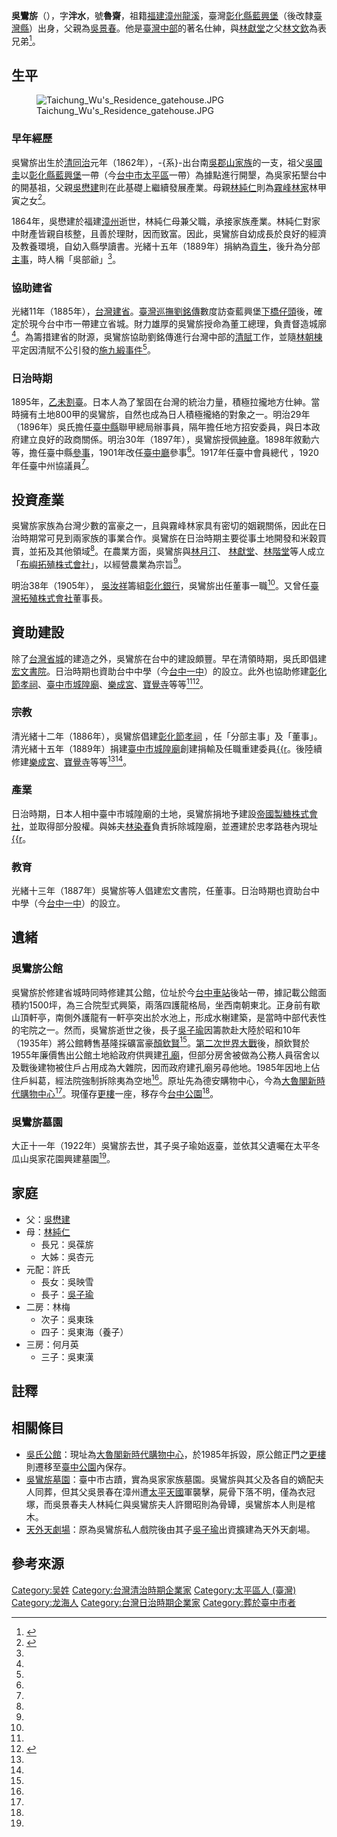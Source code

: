 {{Infobox Hokkien name
| title                =吳鸞旂
| image           = Ngoo Loan-ki.jpg
| hanji                =吳鸞旂
| poj                  =Ngô͘ Loân-kî
| hanlo                =
| tl                   =Ngôo Luân-kî
| bp                   =
| hokkienipa           =
|
| hanjipen             =泮水
| pojpen               =Phoàn-súi
| hanlopen             =
| tlpen                =Phuàn-suí
| bppen                =
| hokkienipapen        =
|
| hanjicourtesy        =魯齋
| pojcourtesy          =Ló͘-chai
| hanlocourtesy        =
| tlcourtesy           =Lóo-tsai
| bpcourtesy           =
| hokkienipacourtesy   =
|
| othername1           =別稱
| hanji1               =吳部爺
| poj1                 =Ngô͘-pō͘-iâ
| hanlo1               =
| tl1                  =Ngôo-pōo-iâ
| bp1                  =
| hokkienipa1          =
}}
'''吳鸞旂'''（{{bd|1862年||1922年}}），字'''泮水'''，號'''魯齋'''，祖籍[[福建|福建]][[漳州府|漳州]][[龍溪|龍溪]]{{r|陳}}，臺灣[[彰化縣_(清朝)|彰化縣]][[藍興堡|藍興堡]]（後改隸[[臺灣縣_(1887年－1895年)|臺灣縣]]）出身{{r|臺}}，父親為[[吳懋建|吳景春]]。他是[[臺灣中部|臺灣中部]]的著名仕紳，與[[林獻堂|林獻堂]]之父[[林文欽|林文欽]]為表兄弟<ref name=":0">{{Cite book|title=臺閩地區第三級古蹟吳鸞旂墓園研究規畫|last=台中縣文化局|first=|publisher=|year=2005年9月1日|isbn=9789570295719|location=|pages=|chapter=第參章：吳鸞旂生平及社會活動|url=http://www.tchac.taichung.gov.tw/FileConversion?filename=tchac/files/20177/04a2ed21-2b51-46d2-ba1c-bdcffbca7b50.pdf&nfix=&name=03_%E7%AC%AC%E5%8F%83%E7%AB%A0.pdf|archiveurl=https://web.archive.org/web/20160307181600/http://www.tchac.taichung.gov.tw/df_ufiles/h/03_%E7%AC%AC%E5%8F%83%E7%AB%A0.pdf|archivedate=2016-03-07|access-date=2021-01-16|dead-url=no}}</ref>。

== 生平 ==
[[File:Taichung_Wu's_Residence_gatehouse.JPG|thumb]]

=== 早年經歷 ===
吳鸞旂出生於[[清|清]][[同治|同治]]元年（1862年），-{系}-出台南[[吳郡山家族|吳郡山家族]]的一支，祖父[[吳國圭|吳國圭]]以[[彰化縣_(清朝)|彰化縣]][[藍興堡|藍興堡]]一帶（今[[臺中市|台中市]][[太平區_(台灣)|太平區]]一帶）為據點進行開墾，為吳家拓墾台中的開基祖，父親[[吳懋建|吳懋建]]則在此基礎上繼續發展產業。母親[[林純仁|林純仁]]則為[[霧峰林家|霧峰林家]]林甲寅之女<ref name="天外天">{{Cite book|title=臺中市東區「天外天劇場」調查研究計畫成果報告|last=|first=|publisher=臺中市文化資產處|year=|isbn=|location=|pages=|url=https://www.tchac.taichung.gov.tw/FileConversion?filename=tchac/files/202003/ebfa357c-acf8-4247-aa5d-bccb68d39012.pdf&nfix=&name=%e8%87%ba%e4%b8%ad%e5%b8%82%e6%9d%b1%e5%8d%80%e3%80%8c%e5%a4%a9%e5%a4%96%e5%a4%a9%e5%8a%87%e5%a0%b4%e3%80%8d%e8%aa%bf%e6%9f%a5%e7%a0%94%e7%a9%b6%e8%a8%88%e7%95%ab%e6%88%90%e6%9e%9c%e5%a0%b1%e5%91%8a%2b%e5%9c%96%e8%aa%aa%2b%e5%b0%81%e9%9d%a2_1-200.pdf|access-date=2020-10-03|archive-date=2020-05-04|archive-url=https://web.archive.org/web/20200504110123/https://www.tchac.taichung.gov.tw/FileConversion?filename=tchac%2Ffiles%2F202003%2Febfa357c-acf8-4247-aa5d-bccb68d39012.pdf&nfix=&name=%E8%87%BA%E4%B8%AD%E5%B8%82%E6%9D%B1%E5%8D%80%E3%80%8C%E5%A4%A9%E5%A4%96%E5%A4%A9%E5%8A%87%E5%A0%B4%E3%80%8D%E8%AA%BF%E6%9F%A5%E7%A0%94%E7%A9%B6%E8%A8%88%E7%95%AB%E6%88%90%E6%9E%9C%E5%A0%B1%E5%91%8A%2B%E5%9C%96%E8%AA%AA%2B%E5%B0%81%E9%9D%A2_1-200.pdf|dead-url=no}}</ref>。

1864年，吳懋建於福建[[漳州|漳州]]逝世，林純仁母兼父職，承接家族產業。林純仁對家中財產皆親自核整，且善於理財，因而致富。因此，吳鸞旂自幼成長於良好的經濟及教養環境，自幼入縣學讀書。光緒十五年（1889年）捐納為[[貢生|貢生]]，後升為分部[[主事|主事]]，時人稱「吳部爺」<ref name="天外天" />。

=== 協助建省 ===
光緒11年（1885年），[[福建臺灣省|台灣建省]]。[[福建臺灣巡撫|臺灣巡撫]][[劉銘傳|劉銘傳]]數度訪查藍興堡[[下橋子頭|下橋仔頭]]後，確定於現今台中市一帶建立省城。財力雄厚的吳鸞旂授命為董工總理，負責督造城廓{{r|陳}}<ref name="天外天" />。為籌措建省的財源，吳鸞旂協助劉銘傳進行台灣中部的[[清賦|清賦]]工作，並隨[[林朝棟|林朝棟]]平定因清賦不公引發的[[施九緞事件|施九緞事件]]<ref name="天外天" />。

=== 日治時期 ===
1895年，[[乙未割臺|乙未割臺]]。日本人為了鞏固在台灣的統治力量，積極拉攏地方仕紳。當時擁有土地800甲的吳鸞旂，自然也成為日人積極攏絡的對象之一。明治29年（1896年）吳氏擔任[[臺中縣_(日治時期)|臺中縣]]聯甲總局辦事員，隔年擔任地方招安委員，與日本政府建立良好的政商關係。明治30年（1897年），吳鸞旂授佩[[臺灣紳章|紳章]]。1898年敘勳六等，擔任臺中縣[[參事|參事]]，1901年改任[[臺中廳|臺中廳]]參事{{r|陳}}<ref name="天外天" />。1917年任臺中會員總代 ，1920年任臺中州協議員<ref name="天外天" />。<br />

== 投資產業 ==
吳鸞旂家族為台灣少數的富豪之一，且與霧峰林家具有密切的姻親關係，因此在日治時期常可見到兩家族的事業合作。吳鸞旂在日治時期主要從事土地開發和米穀買賣，並拓及其他領域<ref name="天外天" />。在農業方面，吳鸞旂與[[林月汀|林月汀]]、 [[林獻堂|林獻堂]]、[[林階堂|林階堂]]等人成立「[[布嶼拓殖株式會社|布嶼拓殖株式會社]]」，以經營農業為宗旨<ref name="天外天" />。

明治38年（1905年）， [[吳汝祥|吳汝祥]]籌組[[彰化銀行|彰化銀行]]，吳鸞旂出任董事一職<ref name="天外天" />。又曾任[[臺灣拓殖株式會社|臺灣拓殖株式會社]]董事長{{r|陳}}。

== 資助建設 ==
除了[[臺灣省城|台灣省城]]的建造之外，吳鸞旂在台中的建設頗豐。早在清領時期，吳氏即倡建[[宏文書院|宏文書院]]。日治時期也資助台中中學（今[[台中一中|台中一中]]）的設立。此外也協助修建[[彰化節孝祠|彰化節孝祠]]、[[台中市城隍廟|臺中市城隍廟]]、[[臺中樂成宮|樂成宮]]、[[寶覺禪寺|寶覺寺]]等等<ref name="天外天" /><ref name=":1">{{Cite web|title=台中市城隍廟 記錄快被遺忘的台灣省城|url=https://bobee.nownews.com/20181030-25413|accessdate=2020-04-03|date=2018-10-30|language=zh-TW|archive-date=2020-05-04|archive-url=https://web.archive.org/web/20200504080022/https://bobee.nownews.com/20181030-25413|dead-url=no}}</ref>。

=== 宗教 ===
清光緒十二年（1886年），吳鸞旂倡建[[彰化節孝祠|彰化節孝祠]] ，任「分部主事」及「董事」。清光緒十五年（1889年）捐建[[台中市城隍廟|臺中市城隍廟]]創建捐輸及任職重建委員[[台中市城隍廟|{{r]]。後陸續修建[[臺中樂成宮|樂成宮]]、[[寶覺禪寺|寶覺寺]]等等<ref name="天外天" /><ref name=":1" />。

=== 產業 ===
日治時期，日本人相中臺中市城隍廟的土地，吳鸞旂捐地予建設[[帝國製糖|帝國製糖株式會社]]，並取得部分股權{{r|陳}}。與姊夫[[林染春|林染春]]負責拆除城隍廟，並遷建於忠孝路巷內現址[[台中市城隍廟|{{r]]。

=== 教育 ===
光緒十三年（1887年）吳鸞旂等人倡建宏文書院，任董事。日治時期也資助台中中學（今[[台中一中|台中一中]]）的設立{{r|陳}}。

== 遺緒 ==

=== 吳鸞旂公館 ===
吳鸞旂於修建省城時同時修建其公館，位址於今[[臺中車站|台中車站]]後站一帶，據記載公館面積約1500坪，為三合院型式興築，兩落四護龍格局，坐西南朝東北。正身前有歇山頂軒亭，南側外護龍有一軒亭突出於水池上，形成水榭建築，是當時中部代表性的宅院之一。然而，吳鸞旂逝世之後，長子[[吳子瑜|吳子瑜]]因籌款赴大陸於昭和10年（1935年）將公館轉售基隆採礦富豪[[顏欽賢|顏欽賢]]<ref name="天外天" />。[[第二次世界大戰|第二次世界大戰]]後，顏欽賢於1955年廉價售出公館土地給政府供興建[[臺中市孔子廟|孔廟]]，但部分房舍被做為公務人員宿舍以及戰後建物被住戶占用成為大雜院，因而政府建孔廟另尋他地。1985年因地上佔住戶糾葛，經法院強制拆除夷為空地<ref name="天外天" />。原址先為德安購物中心，今為[[大魯閣新時代購物中心|大魯閣新時代購物中心]]<ref name="天外天" />。現僅存[[更樓_(臺中市)|更樓]]一座，移存今[[臺中公園|台中公園]]<ref name=":0" />。

=== 吳鸞旂墓園 ===
大正十一年（1922年）吳鸞旂去世，其子吳子瑜始返臺，並依其父遺囑在太平冬瓜山吳家花園興建墓園{{r|陳}}<ref name="天外天" />。

== 家庭 ==

* 父：[[吳懋建|吳懋建]]
* 母：[[林純仁|林純仁]]
** 長兄：吳葆旂
** 大姊：吳杏元
* 元配：許氏
** 長女：吳映雪
** 長子：[[吳子瑜|吳子瑜]]
* 二房：林梅
** 次子：吳東珠
** 四子：吳東海（養子）
* 三房：何月英
** 三子：吳東漢

== 註釋 ==
{{ReflistH}}
{{NoteFoot}}
{{ReflistF}}

== 相關條目 ==
*[[吳氏公館|吳氏公館]]：現址為[[大魯閣新時代購物中心|大魯閣新時代購物中心]]，於1985年拆毀，原公館正門之[[更樓_(臺中市)|更樓]]則遷移至[[臺中公園|臺中公園]]內保存。
*[[吳鸞旂墓園|吳鸞旂墓園]]：臺中市古蹟，實為吳家家族墓園。吳鸞旂與其父及各自的嫡配夫人同葬，但其父吳景春在漳州遭[[太平天國|太平天國]]軍襲擊，屍骨下落不明，僅為衣冠塚，而吳景春夫人林純仁與吳鸞旂夫人許爾昭則為骨罈，吳鸞旂本人則是棺木{{r|陳}}。
*[[天外天劇場|天外天劇場]]：原為吳鸞旂私人戲院後由其子[[吳子瑜|吳子瑜]]出資擴建為天外天劇場。

== 參考來源 ==
{{reflist|refs=
<ref name="陳">{{cite book|author=陳仕賢 |title=《台灣的古墓》 |publisher=遠足文化 |location=臺北縣新店市 |isbn=978-986-6731-01-3 |pages=113－114頁 |date=2007年10月}}</ref>
<ref name="臺">{{Cite web |url=http://memory.ncl.edu.tw/tm_cgi/hypage.cgi?HYPAGE=toolbox_figure_detail.hpg&project_id=twpeop&dtd_id=15&subject_name=%E8%87%BA%E7%81%A3%E4%BA%BA%E7%89%A9%E8%AA%8C%281895-1945%29&subject_url=toolbox_figure.hpg&xml_id=0000293431&who=%E5%90%B3%E9%B8%9E%E6%97%82 |title=臺灣記憶——吳鸞旂 |accessdate=2012-07-13 |archive-date=2017-01-07 |archive-url=https://web.archive.org/web/20170107191637/http://memory.ncl.edu.tw/tm_cgi/hypage.cgi?HYPAGE=toolbox_figure_detail.hpg&project_id=twpeop&dtd_id=15&subject_name=%E8%87%BA%E7%81%A3%E4%BA%BA%E7%89%A9%E8%AA%8C%281895-1945%29&subject_url=toolbox_figure.hpg&xml_id=0000293431&who=%E5%90%B3%E9%B8%9E%E6%97%82 |dead-url=yes }}</ref>
}}

[[Category:吴姓|Category:吴姓]]
[[Category:台灣清治時期企業家|Category:台灣清治時期企業家]]
[[Category:太平區人_(臺灣)|Category:太平區人 (臺灣)]]
[[Category:龙海人|Category:龙海人]]
[[Category:台灣日治時期企業家|Category:台灣日治時期企業家]]
[[Category:葬於臺中市者|Category:葬於臺中市者]]